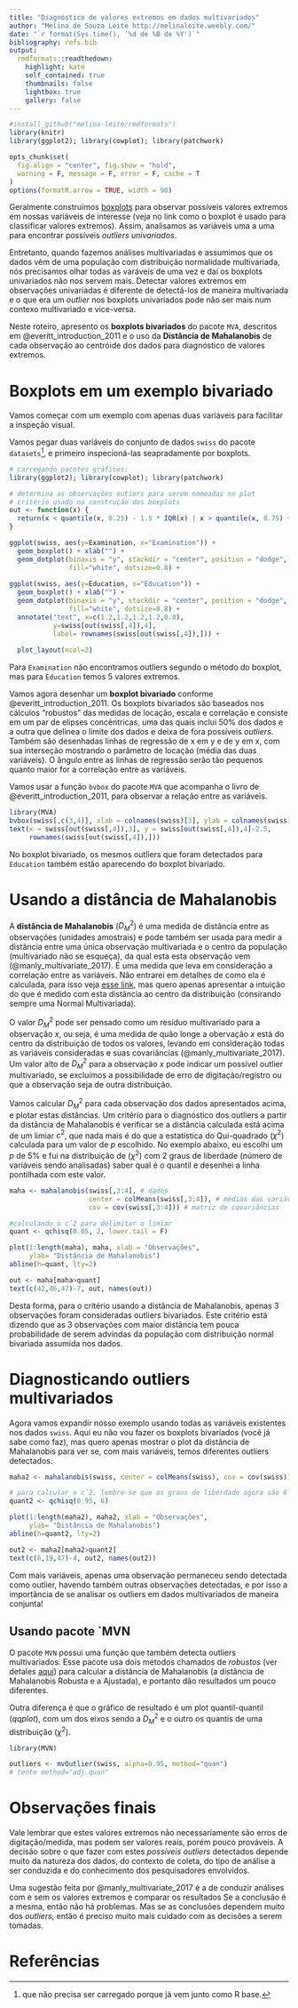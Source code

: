 ```yaml
---
title: "Diagnóstico de valores extremos em dados multivariados"
author: "Melina de Souza Leite http://melinaleite.weebly.com/"
date: "`r format(Sys.time(), '%d de %B de %Y')`"
bibliography: refs.bib
output:
  rmdformats::readthedown:
    highlight: kate
    self_contained: true
    thumbnails: false
    lightbox: true
    gallery: false
---
```


```r
#install_github("melina-leite/rmdformats")
library(knitr)
library(ggplot2); library(cowplot); library(patchwork)

opts_chunk$set(
  fig.align = "center", fig.show = "hold",
  warning = F, message = F, error = F, cache = T
)
options(formatR.arrow = TRUE, width = 90)
```

Geralmente construímos [boxplots](https://pt.wikipedia.org/wiki/Diagrama_de_caixa) para observar possíveis valores extremos em nossas variáveis de interesse (veja no link como o boxplot é usado para classificar valores extremos). Assim, analisamos as variáveis uma a uma para encontrar possíveis _outliers univariados_.

Entretanto, quando fazemos análises multivariadas e assumimos que os dados vêm de uma população com distribuição normalidade multivariada, nós precisamos olhar todas as varáveis de uma vez e daí os boxplots univariados não nos servem mais. Detectar valores extremos em observações univariadas é diferente de detectá-los de maneira multivariada e o que era um _outlier_ nos boxplots univariados pode não ser mais num contexo multivariado e vice-versa.

Neste roteiro,  apresento os **boxplots bivariados** do pacote `MVA`, descritos em @everitt_introduction_2011 e o uso da **Distância de Mahalanobis** de cada observação ao centróide dos dados para diagnóstico de valores extremos.

# Boxplots em um exemplo bivariado

Vamos começar com um exemplo com apenas duas variáveis para facilitar a inspeção visual. 

Vamos pegar duas variáveis do conjunto de dados `swiss` do pacote `datasets`[^1], e primeiro inspecioná-las seapradamente por boxplots.

[^1]: que não precisa ser carregado porque já vem junto como R base.

```r
# carregando pacotes gráficos:
library(ggplot2); library(cowplot); library(patchwork)

# determina as observações outiers para serem nomeadas no plot
# critério usado na construção dos boxplots
out <- function(x) {
  return(x < quantile(x, 0.25) - 1.5 * IQR(x) | x > quantile(x, 0.75) + 1.5 * IQR(x))
}
```

```r
ggplot(swiss, aes(y=Examination, x="Examination")) + 
  geom_boxplot() + xlab("") +
  geom_dotplot(binaxis = "y", stackdir = "center", position = "dodge", 
               fill="white", dotsize=0.8) +
  
ggplot(swiss, aes(y=Education, x="Education")) + 
  geom_boxplot() + xlab("") +
  geom_dotplot(binaxis = "y", stackdir = "center", position = "dodge",
               fill="white", dotsize=0.8) +
  annotate("text", x=c(1.2,1.2,1.2,1.2,0.8), 
           y=swiss[out(swiss[,4]),4], 
           label= rownames(swiss[out(swiss[,4]),])) +
  
  plot_layout(ncol=2) 
```

Para `Examination` não encontramos outliers segundo o método do boxplot, mas para `Education` temos 5 valores extremos. 

Vamos agora desenhar um **boxplot bivariado** conforme @everitt_introduction_2011. Os boxplots bivariados são baseados nos cálculos "robustos" das medidas de locação, escala e correlação e consiste em um par de elipses concêntricas, uma das quais inclui 50% dos dados e a outra que delinea o limite dos dados e deixa de fora possíveis _outliers_. Também são desenhadas linhas de regressão de x em y e de y em x, com sua interseção mostrando o parâmetro de locação (média das duas variáveis). O ângulo entre as linhas de regressão serão tão pequenos quanto maior for a correlação entre as variáveis.

Vamos usar a função `bvbox` do pacote `MVA` que acompanha o livro de @everitt_introduction_2011, para observar a relação entre as variáveis.
```r
library(MVA)
bvbox(swiss[,c(3,4)], xlab = colnames(swiss)[3], ylab = colnames(swiss)[4])
text(x = swiss[out(swiss[,4]),3], y = swiss[out(swiss[,4]),4]-2.5, 
     rownames(swiss[out(swiss[,4]),]))
```

No boxplot bivariado, os mesmos outliers que foram detectados para `Education` também estão aparecendo do boxplot bivariado.

# Usando a distância de Mahalanobis

A **distância de Mahalanobis** ($D^2_M$) é uma medida de distância entre as observações (unidades amostrais) e pode também ser usada para medir a distância entre uma única observação multivariada e o centro da população (multivariado não se esqueça), da qual esta esta observação vem (@manly_multivariate_2017). É uma medida que leva em consideração a correlação entre as variáveis. Não entrarei em detalhes de como ela é calculada, para isso veja [esse link](https://en.wikipedia.org/wiki/Mahalanobis_distance), mas quero apenas apresentar a intuição do que é medido com esta distância ao centro da distribuição (consirando sempre uma Normal Multivariada).

O valor $D^2_M$ pode ser pensado como um resíduo multivariado para a observação $x$, ou seja, é uma medida de quão longe a obervação $x$ está do centro da distribuição de todos os valores, levando em consideração todas as variáveis consideradas e suas covariâncias (@manly_multivariate_2017). Um valor alto de $D^2_M$ para a observação $x$ pode indicar um possível outlier multivariado, se excluímos a possibilidade de erro de digitação/registro ou que a observação seja de outra distribuição. 

Vamos calcular $D^2_M$ para cada observação dos dados apresentados acima, e plotar estas distâncias. Um critério para o diagnóstico dos outliers a partir da distância de Mahalanobis é verificar se a distância calculada está acima de um limiar $c^2$, que nada mais é do que a estatística do Qui-quadrado ($\chi^2$) calculada para um valor de $p$ escolhido. No exemplo abaixo, eu escolhi um $p$ de 5% e fui na distribuição de ($\chi^2$) com 2 graus de liberdade (número de variáveis sendo analisadas) saber qual é o quantil e desenhei a linha pontilhada com este valor. 

```r
maha <- mahalanobis(swiss[,3:4], # dados
                    center = colMeans(swiss[,3:4]), # médias das variáveis
                    cov = cov(swiss[,3:4])) # matriz de covariâncias

#calculando o cˆ2 para delimitar o limiar
quant <- qchisq(0.05, 2, lower.tail = F)

plot(1:length(maha), maha, xlab = "Observações", 
     ylab= "Distância de Mahalanobis")
abline(h=quant, lty=2)

out <- maha[maha>quant]
text(c(42,46,47)-7, out, names(out))
```

Desta forma, para o critério usando a distância de Mahalanobis, apenas 3 observações foram consideradas outliers bivariados. Este critério está dizendo que as 3 observações com maior distância tem pouca probabilidade de serem advindas da população com distribuição normal bivariada assumida nos dados.

# Diagnosticando outliers multivariados

Agora vamos expandir nosso exemplo usando todas as variáveis existentes nos dados `swiss`.
Aqui eu não vou fazer os boxplots bivariados (você já sabe como faz), mas quero apenas mostrar o plot da distância de Mahalanobis para ver se, com mais variáveis, temos diferentes outliers detectados. 

```r
maha2 <- mahalanobis(swiss, center = colMeans(swiss), cov = cov(swiss))

# para calcular o cˆ2, lembre-se que os graus de liberdade agora são 6
quant2 <- qchisq(0.95, 6)

plot(1:length(maha2), maha2, xlab = "Observações", 
     ylab= "Distância de Mahalanobis")
abline(h=quant2, lty=2)

out2 <- maha2[maha2>quant2]
text(c(6,19,47)-4, out2, names(out2))
```


Com mais variáveis, apenas uma observação permaneceu sendo detectada como outlier, havendo também outras observações detectadas, e por isso a importância de se analisar os outliers em dados multivariados de maneira conjunta!

## Usando pacote `MVN

O pacote `MVN` possui uma função que também detecta outliers multivariados. Esse pacote usa dois métodos chamados de _robustos_ (ver detales [aqui](https://pdfs.semanticscholar.org/5508/25b2681f1cc067c66df6ddbd62c74b441869.pdf?_ga=2.25175998.286279602.1517010562-1528935492.1517010562)) para calcular a distância de Mahalanobis (a distância de Mahalanobis Robusta e a Ajustada), e portanto dão resultados um pouco diferentes. 

Outra diferença é que o gráfico de resultado é um plot quantil-quantil (_qqplot_), com um dos eixos sendo a $D^2_M$ e o outro os quantis de uma distribuição ($\chi^2$). 

```r
library(MVN)

outliers <- mvOutlier(swiss, alpha=0.95, method="quan") 
# tente method="adj.quan"
```


# Observações finais

Vale lembrar que estes valores extremos não necessariamente são erros de digitação/medida, mas podem ser valores reais, porém pouco prováveis. A decisão sobre o que fazer com estes _possíveis outliers_ detectados depende muito da natureza dos dados, do contexto de coleta, do tipo de análise a ser conduzida e do conhecimento dos pesquisadores envolvidos. 

Uma sugestão feita por @manly_multivariate_2017 é a de conduzir análises com e sem os valores extremos e comparar os resultados Se a conclusão é a mesma, então não há problemas. Mas se as conclusões dependem muito dos _outliers_, então é preciso muito mais cuidado com as decisões a serem tomadas.

# Referências


<!---
DÚVIDAS PARA PROFA JULIA

- QUAL O ALPHA GERALMENTE SE ESCOLHE PARA DETECTAR OUTLIERS? 0.9, 0.95, 0.5?

-  HÁ VANTAGENS EM SE USAR UMA ESTIMAÇÃO ROBUSTA PARA CALCULAR AS DISTÂNCIAS DE MAHALANOBIS, COMO FEITO NO mvOutlier()
"Robust distances are estimated from minimum covariance determinant estimators rather than the sample covariance [29]."

covr <- covMcd(data, alpha = alpha)
mah <- mahalanobis(data, center = covr$center, cov = covr$cov, tol = tol)
crt <- arw(x = data, m0 = covr$center, c0 = covr$cov, 
            alpha = 0.025)$cn
--->
